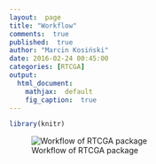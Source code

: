 ```yaml
---
layout:  page
title: "Workflow"
comments:  true
published:  true
author: "Marcin Kosiński"
date: 2016-02-24 00:45:00
categories: [RTCGA]
output:
  html_document:
    mathjax:  default
    fig_caption:  true
---
```



```r
library(knitr)
```

![Workflow of RTCGA package](https://raw.githubusercontent.com/RTCGA/RTCGA/master/RTCGA_workflow_ver3.png)
